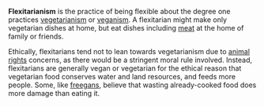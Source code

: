 '''Flexitarianism''' is the practice of being flexible about the degree one practices [[vegetarianism]] or [[veganism]].  A flexitarian might make only vegetarian dishes at home, but eat dishes including [[meat]] at the home of family or friends.

Ethically, flexitarians tend not to lean towards vegetarianism due to [[animal rights]] concerns, as there would be a stringent moral rule involved. Instead, flexitarians are generally vegan or vegetarian for the ethical reason that vegetarian food conserves water and land resources, and feeds more people. Some, like [[freegan]]s, believe that wasting already-cooked food does more damage than eating it.

{{stub}}